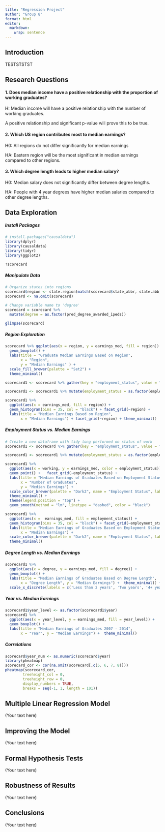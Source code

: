 ```yaml
---
title: "Regression Project"
author: "Group 8"
format: html
editor: 
  markdown: 
    wrap: sentence
---
```


## Introduction

TESTSTSTST

## Research Questions

#### 1. Does median income have a positive relationship with the proportion of working graduates?

H: Median income will have a positive relationship with the number of working graduates.

A positive relationship and significant p-value will prove this to be true.

#### 2. Which US region contributes most to median earnings?

H0: All regions do not differ significantly for median earnings

HA: Eastern region will be the most significant in median earnings compared to other regions.

#### 3. Which degree length leads to higher median salary?

H0: Median salary does not significantly differ between degree lengths.

HA: People with 4 year degrees have higher median salaries compared to other degree lengths.

## Data Exploration

##### Install Packages

```r
# install.packages("causaldata")
library(dplyr)
library(causaldata)
library(tidyr)
library(ggplot2)

?scorecard
```

##### Manipulate Data

```r
# Organize states into regions 
scorecard$region <- state.region[match(scorecard$state_abbr, state.abb)]
scorecard <- na.omit(scorecard)

# Change variable name to 'degree'
scorecard = scorecard %>%
  mutate(degree = as.factor(pred_degree_awarded_ipeds))

glimpse(scorecard)
```

##### Region Exploration

```r
scorecard %>% ggplot(aes(x = region, y = earnings_med, fill = region)) +
  geom_boxplot() +
  labs(title = "Graduate Median Earnings Based on Region",
       x = "Region",
       y = "Median Earnings" ) +
  scale_fill_brewer(palette = "Set2") +  
  theme_minimal()

scorecard1 <- scorecard %>% gather(key = "employment_status", value = "working", -c(unitid,inst_name,state_abbr, pred_degree_awarded_ipeds, year, earnings_med,region,degree)) 

scorecard1 <- scorecard1 %>% mutate(employment_status = as.factor(employment_status))

scorecard1 %>% 
  ggplot(aes(x = earnings_med, fill = region)) +
  geom_histogram(bins = 35, col = "black") + facet_grid(~region) +
  labs(title = "Median Earnings Based on Region",
       x = "Median Earnings") + facet_grid(~region) + theme_minimal()

```

##### Employment Status vs. Median Earnings

```r
# Create a new dataframe with tidy long performed on status of work
scorecard1 <- scorecard %>% gather(key = "employment_status", value = "working", -c(unitid,inst_name,state_abbr, pred_degree_awarded_ipeds, year, earnings_med,region,degree)) 

scorecard1 <- scorecard1 %>% mutate(employment_status = as.factor(employment_status))

scorecard1 %>% 
  ggplot(aes(x = working, y = earnings_med, color = employment_status)) +
  geom_point() +   facet_grid(~employment_status) +
  labs(title = "Median Earnings of Graduates Based on Employment Status",
       x = "Number of Graduates",
       y = "Median Earnings") +
  scale_color_brewer(palette = "Dark2", name = "Employment Status", labels = c("Not Working", "Working")) +
  theme_minimal() +
  theme(legend.position = "top") +
  geom_smooth(method = "lm", linetype = "dashed", color = "black") 

scorecard1 %>% 
  ggplot(aes(x =  earnings_med, fill = employment_status)) +
  geom_histogram(bins = 35, col = "black") + facet_grid(~employment_status) +
  labs(title = "Median Earnings of Graduates Based on Employment Status",
       x = "Median Earnings") +
  scale_color_brewer(palette = "Dark2", name = "Employment Status", labels = c("Not Working", "Working")) +
  theme_minimal()


```

##### Degree Length vs. Median Earnings

```r
scorecard1 %>% 
  ggplot(aes(x = degree, y = earnings_med, fill = degree)) +
  geom_boxplot() +
  labs(title = "Median Earnings of Graduates Based on Degree Length",
       x = "Degree Length", y = "Median Earnings") +  theme_minimal() + scale_fill_discrete(labels=c('Less than 2 years', 'Two years', '4+ years')) + 
  scale_x_discrete(labels = c('Less than 2 years', 'Two years', '4+ years'))
```

##### Year vs. Median Earnings

```r
scorecard1$year_level <- as.factor(scorecard1$year)
scorecard1 %>% 
  ggplot(aes(x = year_level, y = earnings_med, fill = year_level)) +
  geom_boxplot() +
  labs(title = "Median Earnings of Graduates 2007 - 2014",
       x = "Year", y = "Median Earnings") +  theme_minimal()
```

##### Correlations

```r
scorecard$year_num <- as.numeric(scorecard$year)
library(pheatmap)
scorecard_cor <- cor(na.omit(scorecard[,c(5, 6, 7, 8)]))
pheatmap(scorecard_cor,
        treeheight_col = 0,
        treeheight_row = 0,
        display_numbers = TRUE,
        breaks = seq(-1, 1, length = 101))
```

## Multiple Linear Regression Model

(Your text here)

## Improving the Model

(Your text here)

## Formal Hypothesis Tests

(Your text here)

## Robustness of Results

(Your text here)

## Conclusions

(Your text here)
